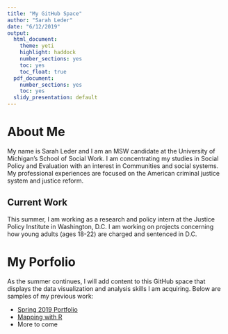 ```yaml
---
title: "My GitHub Space"
author: "Sarah Leder"
date: "6/12/2019"
output: 
  html_document: 
    theme: yeti
    highlight: haddock
    number_sections: yes
    toc: yes
    toc_float: true
  pdf_document: 
    number_sections: yes
    toc: yes
  slidy_presentation: default
---
```

# About Me 
My name is Sarah Leder and I am an MSW candidate at the University of Michigan's School of Social Work. I am concentrating my studies in Social Policy and Evaluation with an interest in Communities and social systems. My professional experiences are focused on the American criminal justice system and justice reform.

## Current Work
This summer, I am working as a research and policy intern at the Justice Policy Institute in Washington, D.C. I am working on projects concerning how young adults (ages 18-22) are charged and sentenced in D.C.

# My Porfolio
As the summer continues, I will add content to this GitHub space that displays the data visualization and analysis skills I am acquiring. Below are samples of my previous work:

* [Spring 2019 Portfolio](https://scleder.github.io/Dataviz2019/Spring_2019_Portfolio.html)
* [Mapping with R](https://scleder.github.io/Dataviz2019/RMaps.html)
* More to come
